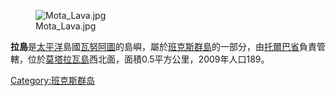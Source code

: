 [[Image:Mota_Lava.jpg|thumb]]

'''拉島'''是[[太平洋|太平洋]]島國[[瓦努阿圖|瓦努阿圖]]的島嶼，屬於[[班克斯群島|班克斯群島]]的一部分，由[[托爾巴省|托爾巴省]]負責管轄，位於[[莫塔拉瓦島|莫塔拉瓦島]]西北面，面積0.5平方公里，2009年人口189。

{{coord|13|42|58|S|167|37|48|E|type:isle_source:kolossus-frwiki|display=title}}
{{Vanuatu-stub}}
[[Category:班克斯群岛|Category:班克斯群岛]]